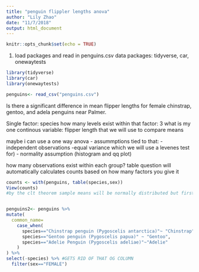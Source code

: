 ```yaml
---
title: "penguin flippler lengths anova"
author: "Lily Zhao"
date: "11/7/2018"
output: html_document
---
```


```r
knitr::opts_chunk$set(echo = TRUE)
```

1. load packages and read in penguins.csv data
packages: tidyverse, car, onewaytests
```r
library(tidyverse)
library(car)
library(onewaytests)

penguins<- read_csv("penguins.csv")
```
Is there a significant difference in mean flipper lengths for female chinstrap, gentoo, and adela penguins near Palmer. 

Single factor: species
how many levels exist within that factor: 3
what is my one continous variable: flipper length that we will use to compare means

maybe i can use a one way anova
- assummptions tied to that:
-independent observations
-equal variance which we will use a levenes test for)
- normality assumption (histogram and qq plot)

how many observations exist within each group?
table question will automatically calculates counts based on how many factors you give it
```r
counts <- with(penguins, table(species,sex))
View(counts)
#by the clt theorem sample means will be normally distributed but first lets look at the data to see if mean is a good metric of central tendancy to compare. 


penguins2<- penguins %>% 
mutate(
  common_name=
    case_when(
      species=="Chinstrap penguin (Pygoscelis antarctica)"~ "Chinstrap",
      species=="Gentoo penguin (Pygoscelis papua)" ~ "Gentoo",
      species=="Adelie Penguin (Pygoscelis adeliae)"~"Adelie"
    )
) %>% 
select(-species) %>% #GETS RID OF THAT OG COLUMN
  filter(sex=="FEMALE")

```



